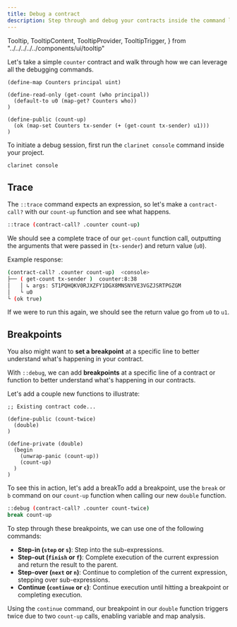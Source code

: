 ```yaml
---
title: Debug a contract
description: Step through and debug your contracts inside the command line.
---
```



  Tooltip,
  TooltipContent,
  TooltipProvider,
  TooltipTrigger,
} from "../../../../../components/ui/tooltip"

Let's take a simple `counter` contract and walk through how we can leverage all the debugging commands.

```clarity
(define-map Counters principal uint)

(define-read-only (get-count (who principal))
  (default-to u0 (map-get? Counters who))
)

(define-public (count-up)
  (ok (map-set Counters tx-sender (+ (get-count tx-sender) u1)))
)
```

To initiate a debug session, first run the `clarinet console` command inside your project.

```bash title="Terminal"
clarinet console
```

## Trace

The `::trace` command expects an expression, so let's make a `contract-call?` with our `count-up` function and see what happens.

```bash title="Terminal"
::trace (contract-call? .counter count-up)
```

We should see a complete trace of our `get-count` function call, outputting the arguments that were passed in (`tx-sender`) and return value (`u0`).

Example response:
```bash
(contract-call? .counter count-up)  <console>
├── ( get-count tx-sender )  counter:8:38
│   │ ↳ args: ST1PQHQKV0RJXZFY1DGX8MNSNYVE3VGZJSRTPGZGM
│   └ u0
└ (ok true)
```

If we were to run this again, we should see the return value go from `u0` to `u1`.

## Breakpoints

You also might want to **set a breakpoint** at a specific line to better understand what's happening in your contract.

With `::debug`, we can add **breakpoints** at a specific line of a contract or function to better understand what's happening in our contracts.

Let's add a couple new functions to illustrate:

```clarity
;; Existing contract code...

(define-public (count-twice)
  (double)
)

(define-private (double)
  (begin
    (unwrap-panic (count-up))
    (count-up)
  )
)
```

To see this in action, let's add a <TooltipProvider inline><Tooltip><TooltipTrigger asChild><span className='cursor-default border-b border-dotted border-primary'>break</span></TooltipTrigger><TooltipContent>To add a breakpoint, use the `break` or `b` command</TooltipContent></Tooltip></TooltipProvider> on our `count-up` function when calling our new `double` function.

```bash title="Terminal"
::debug (contract-call? .counter count-twice)
break count-up
```

<Callout title="Breakpoint Commands">
To step through these breakpoints, we can use one of the following commands:

- **Step-in (`step` or `s`)**: Step into the sub-expressions.
- **Step-out (`finish` or `f`)**: Complete execution of the current expression and return the result to the parent.
- **Step-over (`next` or `n`)**: Continue to completion of the current expression, stepping over sub-expressions.
- **Continue (`continue` or `c`)**: Continue execution until hitting a breakpoint or completing execution.
</Callout>

Using the `continue` command, our breakpoint in our `double` function triggers twice due to two `count-up` calls, enabling variable and map analysis.
